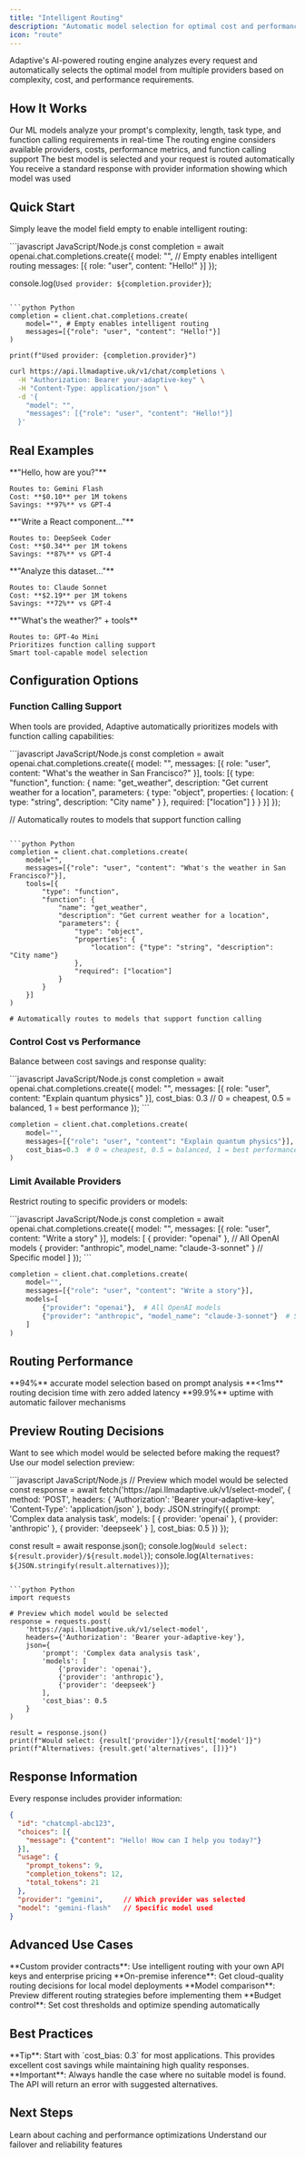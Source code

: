 ```yaml
---
title: "Intelligent Routing"
description: "Automatic model selection for optimal cost and performance"
icon: "route"
---
```


Adaptive's AI-powered routing engine analyzes every request and automatically selects the optimal model from multiple providers based on complexity, cost, and performance requirements.

## How It Works

<Steps>
  <Step title="Request Analysis">
    Our ML models analyze your prompt's complexity, length, task type, and function calling requirements in real-time
  </Step>
  <Step title="Provider Selection">
    The routing engine considers available providers, costs, performance metrics, and function calling support
  </Step>
  <Step title="Optimal Match">
    The best model is selected and your request is routed automatically
  </Step>
  <Step title="Response Delivery">
    You receive a standard response with provider information showing which model was used
  </Step>
</Steps>

## Quick Start

Simply leave the model field empty to enable intelligent routing:

<CodeGroup>
```javascript JavaScript/Node.js
const completion = await openai.chat.completions.create({
  model: "", // Empty enables intelligent routing
  messages: [{ role: "user", content: "Hello!" }]
});

console.log(`Used provider: ${completion.provider}`);
```

```python Python
completion = client.chat.completions.create(
    model="", # Empty enables intelligent routing
    messages=[{"role": "user", "content": "Hello!"}]
)

print(f"Used provider: {completion.provider}")
```

```bash cURL
curl https://api.llmadaptive.uk/v1/chat/completions \
  -H "Authorization: Bearer your-adaptive-key" \
  -H "Content-Type: application/json" \
  -d '{
    "model": "",
    "messages": [{"role": "user", "content": "Hello!"}]
  }'
```
</CodeGroup>

## Real Examples

<CardGroup cols={2}>
  <Card title="Simple Greeting" icon="message">
    **"Hello, how are you?"**
    
    Routes to: Gemini Flash  
    Cost: **$0.10** per 1M tokens  
    Savings: **97%** vs GPT-4
  </Card>
  <Card title="Code Generation" icon="code">
    **"Write a React component..."**
    
    Routes to: DeepSeek Coder  
    Cost: **$0.34** per 1M tokens  
    Savings: **87%** vs GPT-4
  </Card>
  <Card title="Complex Analysis" icon="brain">
    **"Analyze this dataset..."**
    
    Routes to: Claude Sonnet  
    Cost: **$2.19** per 1M tokens  
    Savings: **72%** vs GPT-4
  </Card>
  <Card title="Function Calling" icon="tools">
    **"What's the weather?" + tools**
    
    Routes to: GPT-4o Mini  
    Prioritizes function calling support  
    Smart tool-capable model selection
  </Card>
</CardGroup>

## Configuration Options

### Function Calling Support

When tools are provided, Adaptive automatically prioritizes models with function calling capabilities:

<CodeGroup>
```javascript JavaScript/Node.js
const completion = await openai.chat.completions.create({
  model: "",
  messages: [{ role: "user", content: "What's the weather in San Francisco?" }],
  tools: [{
    type: "function",
    function: {
      name: "get_weather",
      description: "Get current weather for a location",
      parameters: {
        type: "object",
        properties: {
          location: { type: "string", description: "City name" }
        },
        required: ["location"]
      }
    }
  }]
});

// Automatically routes to models that support function calling
```

```python Python
completion = client.chat.completions.create(
    model="",
    messages=[{"role": "user", "content": "What's the weather in San Francisco?"}],
    tools=[{
        "type": "function",
        "function": {
            "name": "get_weather",
            "description": "Get current weather for a location",
            "parameters": {
                "type": "object",
                "properties": {
                    "location": {"type": "string", "description": "City name"}
                },
                "required": ["location"]
            }
        }
    }]
)

# Automatically routes to models that support function calling
```
</CodeGroup>

### Control Cost vs Performance

Balance between cost savings and response quality:

<CodeGroup>
```javascript JavaScript/Node.js
const completion = await openai.chat.completions.create({
  model: "",
  messages: [{ role: "user", content: "Explain quantum physics" }],
  cost_bias: 0.3 // 0 = cheapest, 0.5 = balanced, 1 = best performance
});
```

```python Python
completion = client.chat.completions.create(
    model="",
    messages=[{"role": "user", "content": "Explain quantum physics"}],
    cost_bias=0.3  # 0 = cheapest, 0.5 = balanced, 1 = best performance
)
```
</CodeGroup>

### Limit Available Providers

Restrict routing to specific providers or models:

<CodeGroup>
```javascript JavaScript/Node.js
const completion = await openai.chat.completions.create({
  model: "",
  messages: [{ role: "user", content: "Write a story" }],
  models: [
    { provider: "openai" }, // All OpenAI models
    { provider: "anthropic", model_name: "claude-3-sonnet" } // Specific model
  ]
});
```

```python Python
completion = client.chat.completions.create(
    model="",
    messages=[{"role": "user", "content": "Write a story"}],
    models=[
        {"provider": "openai"},  # All OpenAI models
        {"provider": "anthropic", "model_name": "claude-3-sonnet"}  # Specific model
    ]
)
```
</CodeGroup>

## Routing Performance

<CardGroup cols={3}>
  <Card title="Accuracy" icon="target">
    **94%** accurate model selection based on prompt analysis
  </Card>
  <Card title="Speed" icon="zap">
    **&lt;1ms** routing decision time with zero added latency
  </Card>
  <Card title="Reliability" icon="shield-check">
    **99.9%** uptime with automatic failover mechanisms
  </Card>
</CardGroup>

## Preview Routing Decisions

Want to see which model would be selected before making the request? Use our model selection preview:

<CodeGroup>
```javascript JavaScript/Node.js
// Preview which model would be selected
const response = await fetch('https://api.llmadaptive.uk/v1/select-model', {
  method: 'POST',
  headers: { 
    'Authorization': 'Bearer your-adaptive-key',
    'Content-Type': 'application/json'
  },
  body: JSON.stringify({
    prompt: 'Complex data analysis task',
    models: [
      { provider: 'openai' },
      { provider: 'anthropic' },
      { provider: 'deepseek' }
    ],
    cost_bias: 0.5
  })
});

const result = await response.json();
console.log(`Would select: ${result.provider}/${result.model}`);
console.log(`Alternatives: ${JSON.stringify(result.alternatives)}`);
```

```python Python
import requests

# Preview which model would be selected
response = requests.post(
    'https://api.llmadaptive.uk/v1/select-model',
    headers={'Authorization': 'Bearer your-adaptive-key'},
    json={
        'prompt': 'Complex data analysis task',
        'models': [
            {'provider': 'openai'},
            {'provider': 'anthropic'},
            {'provider': 'deepseek'}
        ],
        'cost_bias': 0.5
    }
)

result = response.json()
print(f"Would select: {result['provider']}/{result['model']}")
print(f"Alternatives: {result.get('alternatives', [])}")
```
</CodeGroup>

## Response Information

Every response includes provider information:

```json
{
  "id": "chatcmpl-abc123",
  "choices": [{
    "message": {"content": "Hello! How can I help you today?"}
  }],
  "usage": {
    "prompt_tokens": 9,
    "completion_tokens": 12,
    "total_tokens": 21
  },
  "provider": "gemini",     // Which provider was selected
  "model": "gemini-flash"   // Specific model used
}
```

## Advanced Use Cases

<CardGroup cols={2}>
  <Card title="Enterprise Optimization" icon="building">
    **Custom provider contracts**: Use intelligent routing with your own API keys and enterprise pricing
  </Card>
  <Card title="Local Deployment" icon="server">
    **On-premise inference**: Get cloud-quality routing decisions for local model deployments
  </Card>
  <Card title="A/B Testing" icon="flask">
    **Model comparison**: Preview different routing strategies before implementing them
  </Card>
  <Card title="Cost Monitoring" icon="chart-line">
    **Budget control**: Set cost thresholds and optimize spending automatically
  </Card>
</CardGroup>

## Best Practices

<Note>
**Tip**: Start with `cost_bias: 0.3` for most applications. This provides excellent cost savings while maintaining high quality responses.
</Note>

<Warning>
**Important**: Always handle the case where no suitable model is found. The API will return an error with suggested alternatives.
</Warning>

## Next Steps

<CardGroup cols={2}>
  <Card title="Performance Features" href="/features/performance" icon="zap">
    Learn about caching and performance optimizations
  </Card>
  <Card title="Provider Resiliency" href="/features/provider-resiliency" icon="shield">
    Understand our failover and reliability features
  </Card>
</CardGroup>